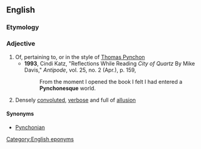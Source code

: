 ==English==

===Etymology===
{{suffix|Pynchon|esque|lang=en}}

===Adjective===
{{en-adj}}

# Of, pertaining to, or in the style of [[w:Thomas Pynchon|Thomas Pynchon]]
#* '''1993''', Cindi Katz, "Reflections While Reading ''City of Quartz'' By Mike Davis," ''Antipode'', vol. 25, no. 2 (Apr.), p. 159,
#*: From the moment I opened the book I felt I had entered a '''Pynchonesque''' world.
# Densely [[convoluted]], [[verbose]] and full of [[allusion]]

====Synonyms====
* [[Pynchonian]]

[[Category:English eponyms]]